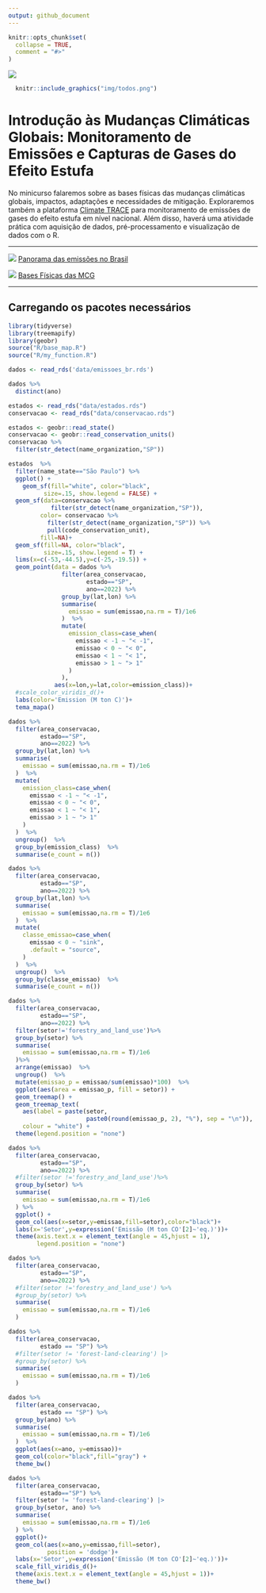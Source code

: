 ```yaml
---
output: github_document
---
```


<!-- README.md is generated from README.Rmd. Please edit that file -->

```r
knitr::opts_chunk$set(
  collapse = TRUE,
  comment = "#>"
)
```


![](img/logo01.png)


 
```r
  knitr::include_graphics("img/todos.png")
```




# Introdução às Mudanças Climáticas Globais: Monitoramento de Emissões e Capturas de Gases do Efeito Estufa

No minicurso falaremos sobre as bases físicas das mudanças climáticas globais, impactos, adaptações e necessidades de mitigação. Exploraremos também a plataforma [Climate TRACE](https://climatetrace.org/) para monitoramento de emissões de gases do efeito estufa em nível nacional. Além disso, haverá uma atividade prática com aquisição de dados, pré-processamento e visualização de dados com o R. 

---

![](img/ppt-logo.png) 
[Panorama das emissões no Brasil](https://raw.githubusercontent.com/arpanosso/curso-gp-03-climate-trace/master/Docs/apresentacao-daCosta.pdf)


![](img/ppt-logo.png)
[Bases Físicas das MCG](https://raw.githubusercontent.com/arpanosso/curso-gp-03-climate-trace/master/Docs/apresentacao-daCosta.pdf)

---


## Carregando os pacotes necessários
```r
library(tidyverse)
library(treemapify)
library(geobr)
source("R/base_map.R")
source("R/my_function.R")
```


```r
dados <- read_rds('data/emissoes_br.rds')
```


```r
dados %>%
  distinct(ano)
```


```r
estados <- read_rds("data/estados.rds")
conservacao <- read_rds("data/conservacao.rds")
```


```r
estados <- geobr::read_state()
conservacao <- geobr::read_conservation_units()
conservacao %>%
  filter(str_detect(name_organization,"SP"))

estados  %>%
  filter(name_state=="São Paulo") %>%
  ggplot() +
    geom_sf(fill="white", color="black",
          size=.15, show.legend = FALSE) +
  geom_sf(data=conservacao %>%
            filter(str_detect(name_organization,"SP")),
         color= conservacao %>%
           filter(str_detect(name_organization,"SP")) %>%
           pull(code_conservation_unit),
         fill=NA)+
  geom_sf(fill=NA, color="black",
          size=.15, show.legend = T) +
  lims(x=c(-53,-44.5),y=c(-25,-19.5)) +
  geom_point(data = dados %>%
               filter(area_conservacao,
                      estado=="SP",
                      ano==2022) %>%
               group_by(lat,lon) %>%
               summarise(
                 emissao = sum(emissao,na.rm = T)/1e6
               )  %>%
               mutate(
                 emission_class=case_when(
                   emissao < -1 ~ "< -1",
                   emissao < 0 ~ "< 0",
                   emissao < 1 ~ "< 1",
                   emissao > 1 ~ "> 1"
                 )
               ),
             aes(x=lon,y=lat,color=emission_class))+
  #scale_color_viridis_d()+
  labs(color='Emission (M ton C)')+
  tema_mapa()
```


```r
dados %>%
  filter(area_conservacao,
         estado=="SP",
         ano==2022) %>%
  group_by(lat,lon) %>%
  summarise(
    emissao = sum(emissao,na.rm = T)/1e6
  )  %>%
  mutate(
    emission_class=case_when(
      emissao < -1 ~ "< -1",
      emissao < 0 ~ "< 0",
      emissao < 1 ~ "< 1",
      emissao > 1 ~ "> 1"
    )
  )  %>%
  ungroup()  %>%
  group_by(emission_class)  %>%
  summarise(e_count = n())
```


```r
dados %>%
  filter(area_conservacao,
         estado=="SP",
         ano==2022) %>%
  group_by(lat,lon) %>%
  summarise(
    emissao = sum(emissao,na.rm = T)/1e6
  )  %>%
  mutate(
    classe_emissao=case_when(
      emissao < 0 ~ "sink",
      .default = "source",
    )
  )  %>%
  ungroup()  %>%
  group_by(classe_emissao)  %>%
  summarise(e_count = n())
```


```r
dados %>%
  filter(area_conservacao,
         estado=="SP",
         ano==2022) %>%
  filter(setor!='forestry_and_land_use')%>%
  group_by(setor) %>%
  summarise(
    emissao = sum(emissao,na.rm = T)/1e6
  )%>%
  arrange(emissao)  %>%
  ungroup()  %>%
  mutate(emissao_p = emissao/sum(emissao)*100)  %>%
  ggplot(aes(area = emissao_p, fill = setor)) +
  geom_treemap() +
  geom_treemap_text(
    aes(label = paste(setor,
                      paste0(round(emissao_p, 2), "%"), sep = "\n")),
    colour = "white") +
  theme(legend.position = "none")
```


```r
dados %>%
  filter(area_conservacao,
         estado=="SP",
         ano==2022) %>%
  #filter(setor !='forestry_and_land_use')%>%
  group_by(setor) %>%
  summarise(
    emissao = sum(emissao,na.rm = T)/1e6
  ) %>%
  ggplot() +
  geom_col(aes(x=setor,y=emissao,fill=setor),color="black")+
  labs(x='Setor',y=expression('Emissão (M ton CO'[2]~'eq.)'))+
  theme(axis.text.x = element_text(angle = 45,hjust = 1),
        legend.position = "none")
```


```r
dados %>%
  filter(area_conservacao,
         estado=="SP",
         ano==2022) %>%
  #filter(setor !='forestry_and_land_use') %>%
  #group_by(setor) %>%
  summarise(
    emissao = sum(emissao,na.rm = T)/1e6
  )
```


```r
dados %>%
  filter(area_conservacao,
         estado == "SP") %>%
  #filter(setor != 'forest-land-clearing') |>
  #group_by(setor) %>%
  summarise(
    emissao = sum(emissao,na.rm = T)/1e6
  )
```


```r
dados %>%
  filter(area_conservacao,
         estado == "SP") %>%
  group_by(ano) %>%
  summarise(
    emissao = sum(emissao,na.rm = T)/1e6
  )  %>%
  ggplot(aes(x=ano, y=emissao))+
  geom_col(color="black",fill="gray") +
  theme_bw()
```


```r
dados %>%
  filter(area_conservacao,
         estado=="SP") %>%
  filter(setor != 'forest-land-clearing') |>
  group_by(setor, ano) %>%
  summarise(
    emissao = sum(emissao,na.rm = T)/1e6
  ) %>%
  ggplot()+
  geom_col(aes(x=ano,y=emissao,fill=setor),
           position = 'dodge')+
  labs(x='Setor',y=expression('Emissão (M ton CO'[2]~'eq.)'))+
  scale_fill_viridis_d()+
  theme(axis.text.x = element_text(angle = 45,hjust = 1))+
  theme_bw()
```

